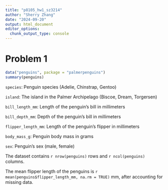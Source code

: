 ```yaml
---
title: "p8105_hw1_sz3214"
author: "Sherry Zhang"
date: "2024-09-20"
output: html_document
editor_options: 
  chunk_output_type: console
---
```


# Problem 1

```r

data("penguins", package = "palmerpenguins")
summary(penguins)

```

`species`: Penguin species (Adelie, Chinstrap, Gentoo)

`island`: The island in the Palmer Archipelago (Biscoe, Dream, Torgersen)

`bill_length_mm`: Length of the penguin's bill in millimeters

`bill_depth_mm`: Depth of the penguin's bill in millimeters

`flipper_length_mm`: Length of the penguin's flipper in millimeters

`body_mass_g`: Penguin body mass in grams

`sex`: Penguin's sex (male, female)

The dataset contains `r nrow(penguins)` rows and `r ncol(penguins)` columns.

The mean flipper length of the penguins is `r mean(penguins$flipper_length_mm, na.rm = TRUE)` mm, after accounting for missing data.




